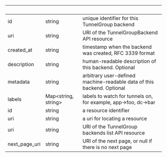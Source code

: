 
| &nbsp;        | &nbsp;                    | &nbsp;                                                                 |
| ------------- | ------------------------- | ---------------------------------------------------------------------- |
| id            | string                    | unique identifier for this TunnelGroup backend                         |
| uri           | string                    | URI of the TunnelGroupBackend API resource                             |
| created_at    | string                    | timestamp when the backend was created, RFC 3339 format                |
| description   | string                    | human-readable description of this backend. Optional                   |
| metadata      | string                    | arbitrary user-defined machine-readable data of this backend. Optional |
| labels        | Map&lt;string, string&gt; | labels to watch for tunnels on, for example, app->foo, dc->bar                 |
| id            | string                    | a resource identifier                                                  |
| uri           | string                    | a uri for locating a resource                                          |
| uri           | string                    | URI of the TunnelGroup backends list API resource                      |
| next_page_uri | string                    | URI of the next page, or null if there is no next page                 |
